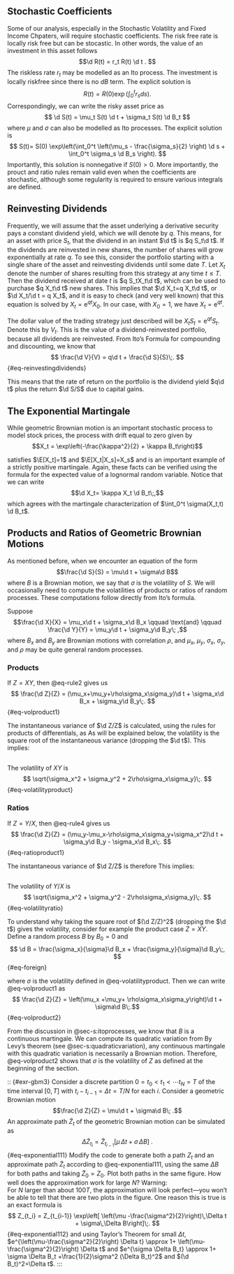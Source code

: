## Stochastic Coefficients 

Some of our analysis, especially in the Stochastic Volatility and Fixed Income Chpaters, will require stochastic coefficients.  The risk free rate is locally risk free but can be stocastic.  In other words, the value of an investment in this asset follows 
$$\d R(t) = r_t R(t) \d t . $$
The riskless rate $r_t$ may be modelled as an Ito process.  The investment is locally riskfree since there is no $dB$ term.  The  explicit solution is 
$$R(t)= R(0) \exp\left(\int_0^t r_s ds\right). $$
Correspondingly, we can write the risky asset price as
$$ \d S(t) = \mu_t S(t) \d t + \sigma_t S(t) \d B_t $$
where $\mu$ and $\sigma$ can also be modelled as Ito processes.  The explicit solution is 
$$ S(t)= S(0) \exp\left(\int_0^t \left(\mu_s - \frac{\sigma_s}{2} \right) \d s + \int_0^t \sigma_s \d B_s \right). $$
Importantly, this solution is nonnegative if $S(0)>0$.  More importantly, the prouct and ratio rules remain valid even when the coefficients are stochastic, although some regularity is required to ensure various integrals are defined.

## Reinvesting Dividends {#sec-s:reinvestingdividends}

Frequently, we will assume that the asset underlying a derivative security pays a constant dividend yield, \index{dividend yield} which we will denote by $q$.  This means, for an asset with price $S_t$, that the dividend in an instant $\d  t$ is $q S_t\d   t$.  If the dividends are reinvested in new shares, the number of shares will grow exponentially at rate $q$.  To see this, consider the portfolio starting with a single share of the asset and reinvesting dividends until some date $T$.  Let $X_t$ denote the number of shares resulting from this strategy at any time $t\leq T$.  Then the dividend received at date $t$ is $q S_tX_t\d   t$, which can be used to purchase $q X_t\d   t$ new shares.  This implies that $\d  X_t=q X_t\d   t$, or $\d  X_t/\d  t = q X_t$, and it is easy to check (and very well known) that this equation is solved by $X_t=\mathrm{e}^{q t}X_0$.  In our case, with $X_0=1$, we have $X_t=\mathrm{e}^{q t}$.

The dollar value of the trading strategy just described will be $X_tS_t = \mathrm{e}^{q t}S_t$.  Denote this by $V_t$.  This is the value of a dividend-reinvested portfolio, because all dividends are reinvested.  From Ito's Formula for compounding and discounting, we know that
$$ 
\frac{\d  V}{V} = q\d   t + \frac{\d  S}{S}\;.
$$ {#eq-reinvestingdividends}

This means that the rate of return on the portfolio is the dividend yield $q\d   t$ plus the return $\d  S/S$ due to capital gains.

## The Exponential Martingale


While geometric Brownian motion is an important stochastic process to model stock prices, the process with drift equal to zero given by
$$X_t = \exp\left(-\frac{\kappa^2}{2} + \kappa B_t\right)$$

satisfies $\E[X_t]=1$ and $\E[X_t|X_s]=X_s$ and is an important example of a strictly positive martingale.  Again, these facts can be verified using the formula for the expected value of a lognormal random variable.  Notice that we can write
$$\d   X_t= \kappa X_t \d   B_t\;,$$
which agrees with the martingale characterization of $\int_0^t \sigma(X_t,t) \d   B_t$.

## Products and Ratios of Geometric Brownian Motions {#sec-s:volatilities}

As mentioned before, when we encounter an equation of the form 
$$\frac{\d  S}{S} = \mu\d   t + \sigma\d   B$$
where $B$ is a Brownian motion, we say that  $\sigma$ is the volatility of $S$.   We will occasionally need to compute the volatilities of products or ratios of random processes.  These computations follow directly from Ito's formula.

Suppose 
$$\frac{\d  X}{X} = \mu_x\d   t + \sigma_x\d   B_x \qquad \text{and} \qquad 
\frac{\d  Y}{Y} = \mu_y\d   t + \sigma_y\d   B_y\; ,$$
where $B_x$ and $B_y$ are Brownian motions with correlation $\rho$, and $\mu_x$, $\mu_y$, $\sigma_x$, $\sigma_y$, and $\rho$ may be quite general random processes.  

### Products
If $Z=XY$, then @eq-rule2 gives us
$$
\frac{\d  Z}{Z} = (\mu_x+\mu_y+\rho\sigma_x\sigma_y)\d   t + \sigma_x\d   B_x + \sigma_y\d   B_y\;.
$$ {#eq-volproduct1}

The instantaneous variance of $\d  Z/Z$ is calculated, using the rules for products of differentials, as
\begin{align*}
\left(\frac{\d  Z}{Z}\right)^2 &= (\sigma_x\d   B_x + \sigma_y\d   B_y)^2\\
&= (\sigma_x^2 + \sigma_y^2 + 2\rho\sigma_x\sigma_y)\d   t\;.
\end{align*}
As will be explained below, the volatility is the square root of the instantaneous variance (dropping the $\d  t$).  This implies:

::: Rule
## 
The volatility of $XY$ is
$$
\sqrt{\sigma_x^2 + \sigma_y^2 + 2\rho\sigma_x\sigma_y}\;.
$$ {#eq-volatilityproduct}

:::


### Ratios
If $Z=Y/X$, then @eq-rule4 gives us
$$
\frac{\d  Z}{Z} = (\mu_y-\mu_x-\rho\sigma_x\sigma_y+\sigma_x^2)\d   t + \sigma_y\d   B_y - \sigma_x\d   B_x\;.
$$ {#eq-ratioproduct1}

The instantaneous variance of $\d  Z/Z$ is therefore
\begin{align*}
\left(\frac{\d  Z}{Z}\right)^2 &= (\sigma_y\d   B_y - \sigma_x\d   B_x)^2\\
&= (\sigma_x^2 + \sigma_y^2 - 2\rho\sigma_x\sigma_y)\d   t\;.
\end{align*}
This implies:

::: Rule
## 
The volatility of $Y/X$ is  
$$
\sqrt{\sigma_x^2 + \sigma_y^2 - 2\rho\sigma_x\sigma_y}\;.
$$ {#eq-volatilityratio}

:::




::: Extra
To understand why taking the square root of $(\d  Z/Z)^2$ (dropping the $\d  t$) gives the volatility, consider for example the product case $Z=XY$.  Define a random process $B$ by $B_0=0$ and 
$$
\d  B = \frac{\sigma_x}{\sigma}\d   B_x + \frac{\sigma_y}{\sigma}\d   B_y\;,
$$ {#eq-foreign\d   B}

where $\sigma$ is the volatility defined in @eq-volatilityproduct.
Then we can write  @eq-volproduct1 as
$$
\frac{\d  Z}{Z} = \left(\mu_x +\mu_y+ \rho\sigma_x\sigma_y\right)\d   t + \sigma\d   B\;.$$ {#eq-volproduct2}

From the discussion in @sec-s:itoprocesses, we know that $B$ is a continuous martingale.  We can compute its quadratic variation from
\begin{align*}
(\d  B)^2 &= \left(\frac{\sigma_x\d   B_x + \sigma_s\d   B_s}{\sigma}\right)^2\\
&= \frac{(\sigma_x^2 + \sigma_s^2 + 2\rho\sigma_x\sigma_s)\d   t}{\sigma^2}\; ,\\
&= \d  t\;.
\end{align*}
By Levy's theorem (see @sec-s:quadraticvariation), any continuous martingale with this quadratic variation is necessarily a Brownian motion.  Therefore,  @eq-volproduct2 shows that $\sigma$ is the volatility of $Z$ as defined at the beginning of the section.
:::


:: {#exr-gbm3}
 Consider a discrete partition $0=t_0 < t_1 < \cdots t_N=T$ of the time interval $[0,T]$ with $t_i - t_{i-1} = \Delta t = T/N$ for each $i$.  Consider a geometric Brownian motion
$$\frac{\d  Z}{Z} = \mu\d   t + \sigma\d   B\; .$$
An approximate path $\tilde{Z}_t$ of the geometric Brownian motion can be simulated as
$$
\Delta \tilde{Z}_{t_i} = \tilde{Z}_{t_{i-1}} \big[ \mu\,\Delta t + \sigma\,\Delta B\big]\;.
$$ {#eq-exponential111}
Modify the code to generate both a path $Z_t$ and an approximate path $\tilde{Z}_t$ according to @eq-exponential111, using the same $\Delta B$  for both paths and taking $\tilde{Z}_0 = Z_0$.  Plot both paths in the same figure.  How well does the approximation work for large $N$?   Warning:  
For $N$ larger than about $100 T$, the approximation will look perfect---you won't be able to tell that there are two plots in the figure.  One reason this is true is an exact formula is 
$$
 Z_{t_i} = Z_{t_{i-1}} \exp\left[ \left(\mu -\frac{\sigma^2}{2}\right)\,\Delta t + \sigma\,\Delta B\right]\;.
$$ {#eq-exponential112}
and using Taylor's Theorem for small $\Delta t$, $e^{\left(\mu-\frac{\sigma^2}{2}\right) \Delta t} \approx 1+ \left(\mu-\frac{\sigma^2}{2}\right) \Delta t$ and $e^{\sigma \Delta B_t} \approx 1+ \sigma \Delta B_t +\frac{1}{2}\sigma^2 (\Delta B_t)^2$ and $(\d   B_t)^2=\Delta t$.
:::



